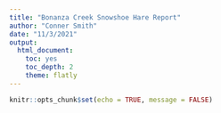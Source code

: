```yaml
---
title: "Bonanza Creek Snowshoe Hare Report"
author: "Conner Smith"
date: "11/3/2021"
output: 
  html_document: 
    toc: yes
    toc_depth: 2
    theme: flatly
---
```


```r
knitr::opts_chunk$set(echo = TRUE, message = FALSE)
```

